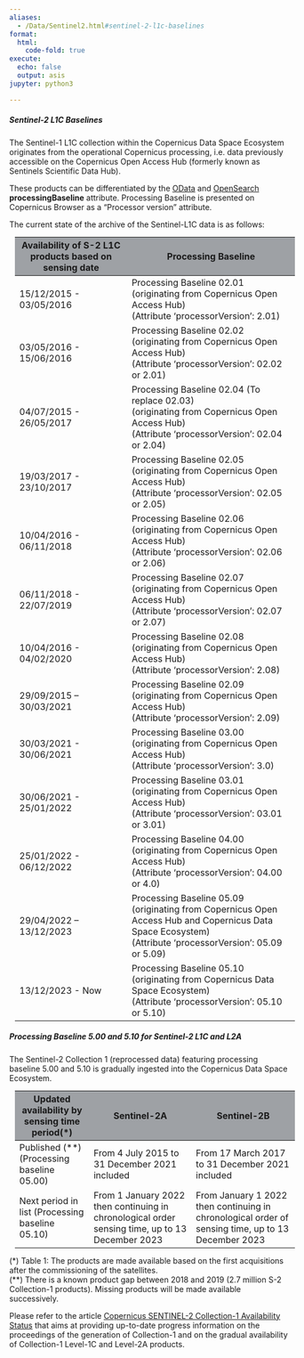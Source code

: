 ```yaml
---
aliases: 
  - /Data/Sentinel2.html#sentinel-2-l1c-baselines
format:
  html:
    code-fold: true
execute:
  echo: false
  output: asis
jupyter: python3

---
```


##### Sentinel-2 L1C Baselines

The Sentinel-1 L1C collection within the Copernicus Data Space Ecosystem originates from the operational Copernicus processing, i.e. data previously accessible on the Copernicus Open Access Hub (formerly known as Sentinels Scientific Data Hub).

These products can be differentiated by the [OData](https://documentation.dataspace.copernicus.eu/APIs/OData.html#query-by-attributes){target="_blank"} and [OpenSearch](https://catalogue.dataspace.copernicus.eu/resto/api/collections/Sentinel2/describe.xml){target="_blank"} **processingBaseline** attribute. Processing Baseline is presented on Copernicus Browser as a "Processor version" attribute.

The current state of the archive of the Sentinel-L1C data is as follows:

<table class="table-roadmap" style="margin: 10px;">
  <thead>
    <tr>
      <th style="background-color: #9ea1a5">Availability of S-2 L1C products based on sensing date</th>
      <th style="background-color: #9ea1a5">Processing Baseline</th>
    </tr>
  </thead>
  <tbody>
    <tr>
      <td>15/12/2015 - 03/05/2016</td>
      <td>Processing Baseline 02.01 <br>(originating from Copernicus Open Access Hub) <br>(Attribute ‘processorVersion’: 2.01)</td>
    </tr>
    <tr>
      <td>03/05/2016 - 15/06/2016</td>
      <td>Processing Baseline 02.02 <br>(originating from Copernicus Open Access Hub) <br>(Attribute ‘processorVersion’: 02.02 or 2.01)</td>
    </tr>
    <tr>
      <td>04/07/2015 - 26/05/2017</td>
      <td>Processing Baseline 02.04 (To replace 02.03) <br>(originating from Copernicus Open Access Hub) <br>(Attribute ‘processorVersion’: 02.04 or 2.04)</td>
    </tr>
    <tr>
      <td>19/03/2017 - 23/10/2017</td>
      <td>Processing Baseline 02.05 <br>(originating from Copernicus Open Access Hub) <br>(Attribute ‘processorVersion’: 02.05 or 2.05)</td>
    </tr>
    <tr>
      <td>10/04/2016 -  06/11/2018</td>
      <td>Processing Baseline 02.06 <br>(originating from Copernicus Open Access Hub) <br>(Attribute ‘processorVersion’: 02.06 or 2.06)</td>
    </tr>
    <tr>
      <td>06/11/2018 - 22/07/2019</td>
      <td>Processing Baseline 02.07 <br>(originating from Copernicus Open Access Hub) <br>(Attribute ‘processorVersion’: 02.07 or 2.07)</td>
    </tr>
    <tr>
      <td>10/04/2016 -  04/02/2020</td>
      <td>Processing Baseline 02.08 <br>(originating from Copernicus Open Access Hub) <br>(Attribute ‘processorVersion’: 2.08)</td>
    </tr>
    <tr>
      <td>29/09/2015 – 30/03/2021</td>
      <td>Processing Baseline 02.09 <br>(originating from Copernicus Open Access Hub) <br>(Attribute ‘processorVersion’: 2.09)</td>
    </tr>
    <tr>
      <td>30/03/2021 - 30/06/2021</td>
      <td>Processing Baseline 03.00 <br>(originating from Copernicus Open Access Hub) <br>(Attribute ‘processorVersion’: 3.0)</td>
    </tr>
    <tr>
      <td>30/06/2021 - 25/01/2022</td>
      <td>Processing Baseline 03.01 <br>(originating from Copernicus Open Access Hub) <br>(Attribute ‘processorVersion’: 03.01 or 3.01)</td>
    </tr>
    <tr>
      <td>25/01/2022 - 06/12/2022</td>
      <td>Processing Baseline 04.00 <br>(originating from Copernicus Open Access Hub) <br>(Attribute ‘processorVersion’: 04.00 or 4.0)</td>
    </tr>
    <tr>
      <td>29/04/2022 – 13/12/2023</td>
      <td>Processing Baseline 05.09 <br>(originating from Copernicus Open Access Hub and Copernicus Data Space Ecosystem) <br>(Attribute ‘processorVersion’: 05.09 or 5.09)</td>
    </tr>
    <tr>
      <td>13/12/2023 - Now</td>
      <td>Processing Baseline 05.10 <br>(originating from  Copernicus Data Space Ecosystem) <br>(Attribute ‘processorVersion’: 05.10 or 5.10)
</td>
    </tr>
  </tbody>
</table>

##### Processing Baseline 5.00 and 5.10 for Sentinel-2 L1C and L2A

The Sentinel-2 Collection 1 (reprocessed data) featuring processing baseline 5.00 and 5.10 is gradually ingested into the Copernicus Data Space Ecosystem.<br>

<table class="table-roadmap" style="margin: 10px;">
  <thead>
    <tr>
      <th style="background-color: #9ea1a5">Updated availability by sensing time period(*)</th>
      <th style="background-color: #9ea1a5">Sentinel-2A</th>
      <th style="background-color: #9ea1a5">Sentinel-2B</th>
    </tr>
  </thead>
  <tbody>
    <tr>
      <td>Published (**)(Processing baseline 05.00)</td>
      <td>From 4 July 2015 to 31 December 2021 included</td>
      <td>From 17 March 2017 to 31 December 2021 included</td>
    </tr>
    <tr>
      <td>Next period in list (Processing baseline 05.10)</td>
      <td>From 1 January 2022 then continuing in chronological order sensing time, up to 13 December 2023</td>
      <td>From January 1 2022 then continuing in chronological order of sensing time, up to 13 December 2023</td>
    </tr>
  </tbody>
</table>

(*) Table 1: The products are made available based on the first acquisitions after the commissioning of the satellites.<br>
(**) There is a known product gap between 2018 and 2019 (2.7 million S-2 Collection-1 products). Missing products will be made available successively.

Please refer to the article [Copernicus SENTINEL-2 Collection-1 Availability Status](https://sentinels.copernicus.eu/web/sentinel/technical-guides/sentinel-2-msi/copernicus-sentinel-2-collection-1-availability-status)
that aims at providing up-to-date progress information on the proceedings of the generation of Collection-1 and on the gradual availability of Collection-1 Level-1C and Level-2A products.